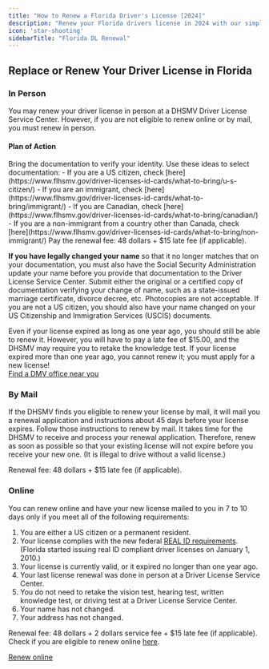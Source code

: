 ```yaml
---
title: "How to Renew a Florida Driver's License [2024]"
description: "Renew your Florida drivers license in 2024 with our simple, step-by-step guide. Find all the necessary requirements, forms, fees, and online renewal options to ensure a hassle-free experience. Stay legal and avoid fines - start your renewal process now!"
icon: 'star-shooting'
sidebarTitle: "Florida DL Renewal"
---
```

## Replace or Renew Your Driver License in Florida

### In Person
You may renew your driver license in person at a DHSMV Driver License Service Center. However, if you are not eligible to renew online or by mail, you must renew in person.

#### Plan of Action
<Steps>
  <Step title="Step 1">
    Bring the documentation to verify your identity. Use these ideas to select documentation:
    - If you are a US citizen, check [here](https://www.flhsmv.gov/driver-licenses-id-cards/what-to-bring/u-s-citizen/)
    - If you are an immigrant, check [here](https://www.flhsmv.gov/driver-licenses-id-cards/what-to-bring/immigrant/)
    - If you are Canadian, check [here](https://www.flhsmv.gov/driver-licenses-id-cards/what-to-bring/canadian/)
    - If you are a non-immigrant from a country other than Canada, check [here](https://www.flhsmv.gov/driver-licenses-id-cards/what-to-bring/non-immigrant/)
  </Step>
  <Step title="Step 2">
    Pay the renewal fee: 48 dollars + $15 late fee (if applicable).
  </Step>
</Steps>

**If you have legally changed your name** so that it no longer matches that on your documentation, you must also have the Social Security Administration update your name before you provide that documentation to the Driver License Service Center. Submit either the original or a certified copy of documentation verifying your change of name, such as a state-issued marriage certificate, divorce decree, etc. Photocopies are not acceptable. If you are not a US citizen, you should also have your name changed on your US Citizenship and Immigration Services (USCIS) documents.

Even if your license expired as long as one year ago, you should still be able to renew it. However, you will have to pay a late fee of $15.00, and the DHSMV may require you to retake the knowledge test. If your license expired more than one year ago, you cannot renew it; you must apply for a new license!  
[Find a DMV office near you](https://driving-tests.org/dmv-near-me/)

### By Mail
If the DHSMV finds you eligible to renew your license by mail, it will mail you a renewal application and instructions about 45 days before your license expires. Follow those instructions to renew by mail. It takes time for the DHSMV to receive and process your renewal application. Therefore, renew as soon as possible so that your existing license will not expire before you receive your new one. (It is illegal to drive without a valid license.)

Renewal fee: 48 dollars + $15 late fee (if applicable).

### Online
You can renew online and have your new license mailed to you in 7 to 10 days only if you meet all of the following requirements:
1. You are either a US citizen or a permanent resident.
2. Your license complies with the new federal [REAL ID requirements](https://www.flhsmv.gov/driver-licenses-id-cards/real-id/). (Florida started issuing real ID compliant driver licenses on January 1, 2010.)
3. Your license is currently valid, or it expired no longer than one year ago.
4. Your last license renewal was done in person at a Driver License Service Center.
5. You do not need to retake the vision test, hearing test, written knowledge test, or driving test at a Driver License Service Center.
6. Your name has not changed.
7. Your address has not changed.

Renewal fee: 48 dollars + 2 dollars service fee + $15 late fee (if applicable).  
Check if you are eligible to renew online [here](https://services.flhsmv.gov/virtualoffice/Lobby.aspx).

[Renew online](https://services.flhsmv.gov/virtualoffice/Lobby.aspx)

<Snippet file="renewal-state-block.mdx" />